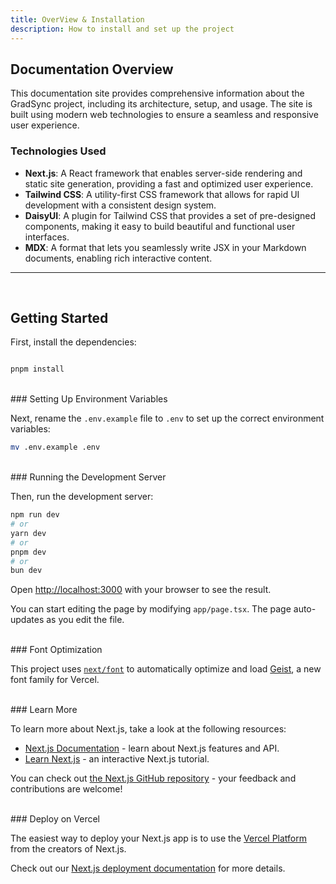 ```yaml
---
title: OverView & Installation
description: How to install and set up the project
---
```

## Documentation Overview

This documentation site provides comprehensive information about the GradSync project, including its architecture, setup, and usage. The site is built using modern web technologies to ensure a seamless and responsive user experience.

### Technologies Used

- **Next.js**: A React framework that enables server-side rendering and static site generation, providing a fast and optimized user experience.
- **Tailwind CSS**: A utility-first CSS framework that allows for rapid UI development with a consistent design system.
- **DaisyUI**: A plugin for Tailwind CSS that provides a set of pre-designed components, making it easy to build beautiful and functional user interfaces.
- **MDX**: A format that lets you seamlessly write JSX in your Markdown documents, enabling rich interactive content.

<hr />
<br />

## Getting Started

First, install the dependencies:

```bash

pnpm install
```

<br />
### Setting Up Environment Variables

Next, rename the `.env.example` file to `.env` to set up the correct environment variables:

```bash
mv .env.example .env
```

<br />
### Running the Development Server

Then, run the development server:

```bash
npm run dev
# or
yarn dev
# or
pnpm dev
# or
bun dev
```

Open [http://localhost:3000](http://localhost:3000) with your browser to see the result.

You can start editing the page by modifying `app/page.tsx`. The page auto-updates as you edit the file.

<br />
### Font Optimization

This project uses [`next/font`](https://nextjs.org/docs/app/building-your-application/optimizing/fonts) to automatically optimize and load [Geist](https://vercel.com/font), a new font family for Vercel.

<br />
### Learn More

To learn more about Next.js, take a look at the following resources:

- [Next.js Documentation](https://nextjs.org/docs) - learn about Next.js features and API.
- [Learn Next.js](https://nextjs.org/learn) - an interactive Next.js tutorial.

You can check out [the Next.js GitHub repository](https://github.com/vercel/next.js) - your feedback and contributions are welcome!

<br />
### Deploy on Vercel

The easiest way to deploy your Next.js app is to use the [Vercel Platform](https://vercel.com/new?utm_medium=default-template&filter=next.js&utm_source=create-next-app&utm_campaign=create-next-app-readme) from the creators of Next.js.

Check out our [Next.js deployment documentation](https://nextjs.org/docs/app/building-your-application/deploying) for more details.

<br />
